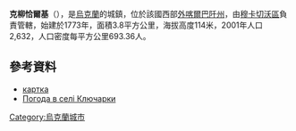 {{coord|48|25|6|N|22|38|36|E|scale:100000|display=title}}

'''克柳恰爾基'''（{{lang-uk|Ключарки}}），是[[烏克蘭|烏克蘭]]的城鎮，位於該國西部[[外喀爾巴阡州|外喀爾巴阡州]]，由[[穆卡切沃區|穆卡切沃區]]負責管轄，始建於1773年，面積3.8平方公里，海拔高度114米，2001年人口2,632，人口密度每平方公里693.36人。

==參考資料==
*[http://gska2.rada.gov.ua/pls/z7502/A005?rf7571=11397 картка]{{dead link|date=2017年11月 |bot=InternetArchiveBot |fix-attempted=yes }}
* [http://weather.in.ua/ua/zakarpatskaja/10749 Погода в селі Ключарки] {{Wayback|url=http://weather.in.ua/ua/zakarpatskaja/10749 |date=20161106041150 }}

{{Ukraine-geo-stub}}
[[Category:烏克蘭城市|Category:烏克蘭城市]]